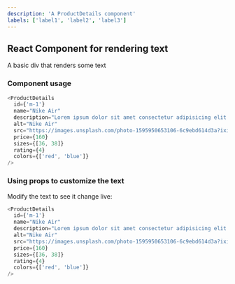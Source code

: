 ```yaml
---
description: 'A ProductDetails component'
labels: ['label1', 'label2', 'label3']
---
```



## React Component for rendering text

A basic div that renders some text

### Component usage

```js
<ProductDetails
  id={'m-1'}
  name="Nike Air"
  description="Lorem ipsum dolor sit amet consectetur adipisicing elit. Modi quos quidem sequi illum facere recusandae voluptatibus"
  alt="Nike Air"
  src="https://images.unsplash.com/photo-1595950653106-6c9ebd614d3a?ixid=MnwxMjA3fDB8MHxzZWFyY2h8NDV8fHNuZWFrZXJ8ZW58MHx8MHx8&ixlib=rb-1.2.1&auto=format&fit=crop&w=800&q=60"
  price={160}
  sizes={[36, 38]}
  rating={4}
  colors={['red', 'blue']}
/>
```

### Using props to customize the text

Modify the text to see it change live:

```js live
<ProductDetails
  id={'m-1'}
  name="Nike Air"
  description="Lorem ipsum dolor sit amet consectetur adipisicing elit. Modi quos quidem sequi illum facere recusandae voluptatibus"
  alt="Nike Air"
  src="https://images.unsplash.com/photo-1595950653106-6c9ebd614d3a?ixid=MnwxMjA3fDB8MHxzZWFyY2h8NDV8fHNuZWFrZXJ8ZW58MHx8MHx8&ixlib=rb-1.2.1&auto=format&fit=crop&w=800&q=60"
  price={160}
  sizes={[36, 38]}
  rating={4}
  colors={['red', 'blue']}
/>
```
